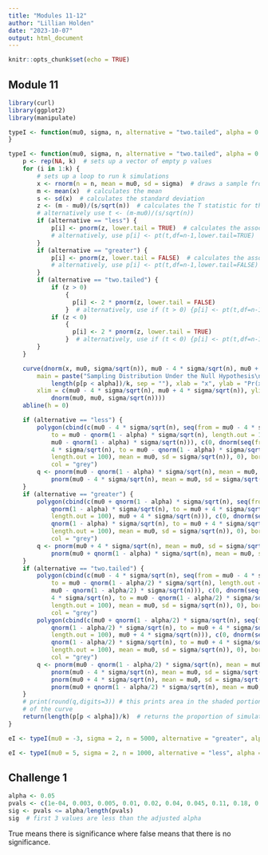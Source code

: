 ```yaml
---
title: "Modules 11-12"
author: "Lillian Holden"
date: "2023-10-07"
output: html_document
---
```


```r
knitr::opts_chunk$set(echo = TRUE)
```

## Module 11

```r
library(curl)
library(ggplot2)
library(manipulate)
```

```r
typeI <- function(mu0, sigma, n, alternative = "two.tailed", alpha = 0.05, k = 10000) {
}
```

```r
typeI <- function(mu0, sigma, n, alternative = "two.tailed", alpha = 0.05, k = 1000) {
    p <- rep(NA, k)  # sets up a vector of empty p values
    for (i in 1:k) {
        # sets up a loop to run k simulations
        x <- rnorm(n = n, mean = mu0, sd = sigma)  # draws a sample from our distribution
        m <- mean(x)  # calculates the mean
        s <- sd(x)  # calculates the standard deviation
        z <- (m - mu0)/(s/sqrt(n))  # calculates the T statistic for the sample drawn from the null distribution relative to the null distribution
        # alternatively use t <- (m-mu0)/(s/sqrt(n))
        if (alternative == "less") {
            p[i] <- pnorm(z, lower.tail = TRUE)  # calculates the associated p value
            # alternatively, use p[i] <- pt(t,df=n-1,lower.tail=TRUE)
        }
        if (alternative == "greater") {
            p[i] <- pnorm(z, lower.tail = FALSE)  # calculates the associated p value
            # alternatively, use p[i] <- pt(t,df=n-1,lower.tail=FALSE)
        }
        if (alternative == "two.tailed") {
            if (z > 0)
                {
                  p[i] <- 2 * pnorm(z, lower.tail = FALSE)
                }  # alternatively, use if (t > 0) {p[i] <- pt(t,df=n-1,lower.tail=FALSE)}
            if (z < 0)
                {
                  p[i] <- 2 * pnorm(z, lower.tail = TRUE)
                }  # alternatively, use if (t < 0) {p[i] <- pt(t,df=n-1,lower.tail=TRUE)}
        }
    }

    curve(dnorm(x, mu0, sigma/sqrt(n)), mu0 - 4 * sigma/sqrt(n), mu0 + 4 * sigma/sqrt(n),
        main = paste("Sampling Distribution Under the Null Hypothesis\nType I error rate from simulation = ",
            length(p[p < alpha])/k, sep = ""), xlab = "x", ylab = "Pr(x)", col = "red",
        xlim = c(mu0 - 4 * sigma/sqrt(n), mu0 + 4 * sigma/sqrt(n)), ylim = c(0,
            dnorm(mu0, mu0, sigma/sqrt(n))))
    abline(h = 0)

    if (alternative == "less") {
        polygon(cbind(c(mu0 - 4 * sigma/sqrt(n), seq(from = mu0 - 4 * sigma/sqrt(n),
            to = mu0 - qnorm(1 - alpha) * sigma/sqrt(n), length.out = 100),
            mu0 - qnorm(1 - alpha) * sigma/sqrt(n))), c(0, dnorm(seq(from = mu0 -
            4 * sigma/sqrt(n), to = mu0 - qnorm(1 - alpha) * sigma/sqrt(n),
            length.out = 100), mean = mu0, sd = sigma/sqrt(n)), 0), border = "black",
            col = "grey")
        q <- pnorm(mu0 - qnorm(1 - alpha) * sigma/sqrt(n), mean = mu0, sd = sigma/sqrt(n)) -
            pnorm(mu0 - 4 * sigma/sqrt(n), mean = mu0, sd = sigma/sqrt(n))
    }
    if (alternative == "greater") {
        polygon(cbind(c(mu0 + qnorm(1 - alpha) * sigma/sqrt(n), seq(from = mu0 +
            qnorm(1 - alpha) * sigma/sqrt(n), to = mu0 + 4 * sigma/sqrt(n),
            length.out = 100), mu0 + 4 * sigma/sqrt(n))), c(0, dnorm(seq(from = mu0 +
            qnorm(1 - alpha) * sigma/sqrt(n), to = mu0 + 4 * sigma/sqrt(n),
            length.out = 100), mean = mu0, sd = sigma/sqrt(n)), 0), border = "black",
            col = "grey")
        q <- pnorm(mu0 + 4 * sigma/sqrt(n), mean = mu0, sd = sigma/sqrt(n)) -
            pnorm(mu0 + qnorm(1 - alpha) * sigma/sqrt(n), mean = mu0, sd = sigma/sqrt(n))
    }
    if (alternative == "two.tailed") {
        polygon(cbind(c(mu0 - 4 * sigma/sqrt(n), seq(from = mu0 - 4 * sigma/sqrt(n),
            to = mu0 - qnorm(1 - alpha/2) * sigma/sqrt(n), length.out = 100),
            mu0 - qnorm(1 - alpha/2) * sigma/sqrt(n))), c(0, dnorm(seq(from = mu0 -
            4 * sigma/sqrt(n), to = mu0 - qnorm(1 - alpha/2) * sigma/sqrt(n),
            length.out = 100), mean = mu0, sd = sigma/sqrt(n)), 0), border = "black",
            col = "grey")
        polygon(cbind(c(mu0 + qnorm(1 - alpha/2) * sigma/sqrt(n), seq(from = mu0 +
            qnorm(1 - alpha/2) * sigma/sqrt(n), to = mu0 + 4 * sigma/sqrt(n),
            length.out = 100), mu0 + 4 * sigma/sqrt(n))), c(0, dnorm(seq(from = mu0 +
            qnorm(1 - alpha/2) * sigma/sqrt(n), to = mu0 + 4 * sigma/sqrt(n),
            length.out = 100), mean = mu0, sd = sigma/sqrt(n)), 0), border = "black",
            col = "grey")
        q <- pnorm(mu0 - qnorm(1 - alpha/2) * sigma/sqrt(n), mean = mu0, sd = sigma/sqrt(n)) -
            pnorm(mu0 - 4 * sigma/sqrt(n), mean = mu0, sd = sigma/sqrt(n)) +
            pnorm(mu0 + 4 * sigma/sqrt(n), mean = mu0, sd = sigma/sqrt(n)) -
            pnorm(mu0 + qnorm(1 - alpha/2) * sigma/sqrt(n), mean = mu0, sd = sigma/sqrt(n))
    }
    # print(round(q,digits=3)) # this prints area in the shaded portion(s)
    # of the curve
    return(length(p[p < alpha])/k)  # returns the proportion of simulations where p < alpha
}
```

```r
eI <- typeI(mu0 = -3, sigma = 2, n = 5000, alternative = "greater", alpha = 0.05)
```

```r
eI <- typeI(mu0 = 5, sigma = 2, n = 1000, alternative = "less", alpha = 0.01)
```

## Challenge 1

```r
alpha <- 0.05
pvals <- c(1e-04, 0.003, 0.005, 0.01, 0.02, 0.04, 0.045, 0.11, 0.18, 0.23)
sig <- pvals <= alpha/length(pvals)
sig  # first 3 values are less than the adjusted alpha
```
True means there is significance where false means that there is no significance. 